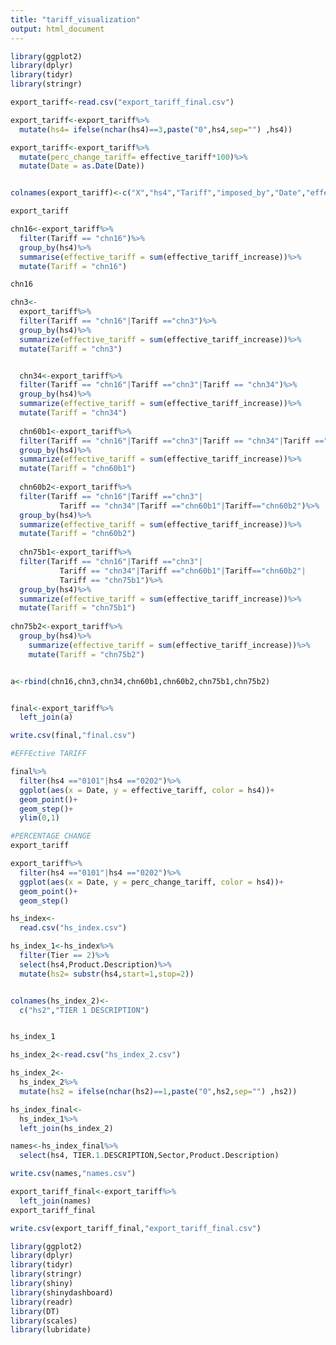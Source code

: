 ```yaml
---
title: "tariff_visualization"
output: html_document
---
```


```r
library(ggplot2)
library(dplyr)
library(tidyr)
library(stringr)
```

```r
export_tariff<-read.csv("export_tariff_final.csv")
```

```r
export_tariff<-export_tariff%>%
  mutate(hs4= ifelse(nchar(hs4)==3,paste("0",hs4,sep="") ,hs4))
```

```r
export_tariff<-export_tariff%>%
  mutate(perc_change_tariff= effective_tariff*100)%>%
  mutate(Date = as.Date(Date))


colnames(export_tariff)<-c("X","hs4","Tariff","imposed_by","Date","effective_tariff_increase","perc_change_tariff")

export_tariff

chn16<-export_tariff%>%
  filter(Tariff == "chn16")%>%
  group_by(hs4)%>%
  summarise(effective_tariff = sum(effective_tariff_increase))%>%
  mutate(Tariff = "chn16")

chn16

chn3<-
  export_tariff%>%
  filter(Tariff == "chn16"|Tariff =="chn3")%>%
  group_by(hs4)%>%
  summarize(effective_tariff = sum(effective_tariff_increase))%>%
  mutate(Tariff = "chn3")


  chn34<-export_tariff%>%
  filter(Tariff == "chn16"|Tariff =="chn3"|Tariff == "chn34")%>%
  group_by(hs4)%>%
  summarize(effective_tariff = sum(effective_tariff_increase))%>%
  mutate(Tariff = "chn34")
  
  chn60b1<-export_tariff%>%
  filter(Tariff == "chn16"|Tariff =="chn3"|Tariff == "chn34"|Tariff =="chn60b1")%>%
  group_by(hs4)%>%
  summarize(effective_tariff = sum(effective_tariff_increase))%>%
  mutate(Tariff = "chn60b1")
  
  chn60b2<-export_tariff%>%
  filter(Tariff == "chn16"|Tariff =="chn3"|
           Tariff == "chn34"|Tariff =="chn60b1"|Tariff=="chn60b2")%>%
  group_by(hs4)%>%
  summarize(effective_tariff = sum(effective_tariff_increase))%>%
  mutate(Tariff = "chn60b2")
  
  chn75b1<-export_tariff%>%
  filter(Tariff == "chn16"|Tariff =="chn3"|
           Tariff == "chn34"|Tariff =="chn60b1"|Tariff=="chn60b2"|
           Tariff == "chn75b1")%>%
  group_by(hs4)%>%
  summarize(effective_tariff = sum(effective_tariff_increase))%>%
  mutate(Tariff = "chn75b1")
  
chn75b2<-export_tariff%>%
  group_by(hs4)%>%
    summarize(effective_tariff = sum(effective_tariff_increase))%>%
    mutate(Tariff = "chn75b2")


a<-rbind(chn16,chn3,chn34,chn60b1,chn60b2,chn75b1,chn75b2)


final<-export_tariff%>%
  left_join(a)

write.csv(final,"final.csv")
```


```r
#EFFEctive TARIFF

final%>%
  filter(hs4 =="0101"|hs4 =="0202")%>%
  ggplot(aes(x = Date, y = effective_tariff, color = hs4))+
  geom_point()+
  geom_step()+
  ylim(0,1)
```

```r
#PERCENTAGE CHANGE
export_tariff

export_tariff%>%
  filter(hs4 =="0101"|hs4 =="0202")%>%
  ggplot(aes(x = Date, y = perc_change_tariff, color = hs4))+
  geom_point()+
  geom_step()
```

```r
hs_index<-
  read.csv("hs_index.csv")

hs_index_1<-hs_index%>%
  filter(Tier == 2)%>%
  select(hs4,Product.Description)%>%
  mutate(hs2= substr(hs4,start=1,stop=2))


colnames(hs_index_2)<-
  c("hs2","TIER 1 DESCRIPTION")


hs_index_1


```

    
```r
hs_index_2<-read.csv("hs_index_2.csv")

hs_index_2<-
  hs_index_2%>%
  mutate(hs2 = ifelse(nchar(hs2)==1,paste("0",hs2,sep="") ,hs2))

hs_index_final<-
  hs_index_1%>%
  left_join(hs_index_2)

names<-hs_index_final%>%
  select(hs4, TIER.1.DESCRIPTION,Sector,Product.Description)

write.csv(names,"names.csv")
```

```r
export_tariff_final<-export_tariff%>%
  left_join(names)
export_tariff_final

write.csv(export_tariff_final,"export_tariff_final.csv")

```

```r
library(ggplot2)
library(dplyr)
library(tidyr)
library(stringr)
library(shiny)
library(shinydashboard)
library(readr)
library(DT)
library(scales)
library(lubridate)
```